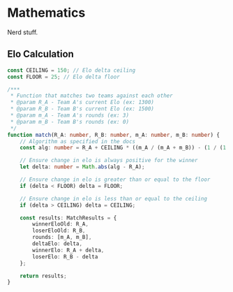
# Mathematics

Nerd stuff.

## Elo Calculation

```ts
const CEILING = 150; // Elo delta ceiling
const FLOOR = 25; // Elo delta floor

/***
 * Function that matches two teams against each other
 * @param R_A - Team A's current Elo (ex: 1300)
 * @param R_B - Team B's current Elo (ex: 1500)
 * @param m_A - Team A's rounds (ex: 3)
 * @param m_B - Team B's rounds (ex: 0)
 */
function match(R_A: number, R_B: number, m_A: number, m_B: number) {
	// Algorithm as specified in the docs
	const alg: number = R_A + CEILING * ((m_A / (m_A + m_B)) - (1 / (1 + 10 ** ((R_B - R_A) / 400)))) + FLOOR * ((m_A - m_B) / Math.abs(m_A - m_B));

	// Ensure change in elo is always positive for the winner
	let delta: number = Math.abs(alg - R_A);

	// Ensure change in elo is greater than or equal to the floor
	if (delta < FLOOR) delta = FLOOR;

	// Ensure change in elo is less than or equal to the ceiling
	if (delta > CEILING) delta = CEILING;

	const results: MatchResults = {
		winnerEloOld: R_A,
		loserEloOld: R_B,
		rounds: [m_A, m_B],
		deltaElo: delta,
		winnerElo: R_A + delta,
		loserElo: R_B - delta
	};

	return results;
}
```